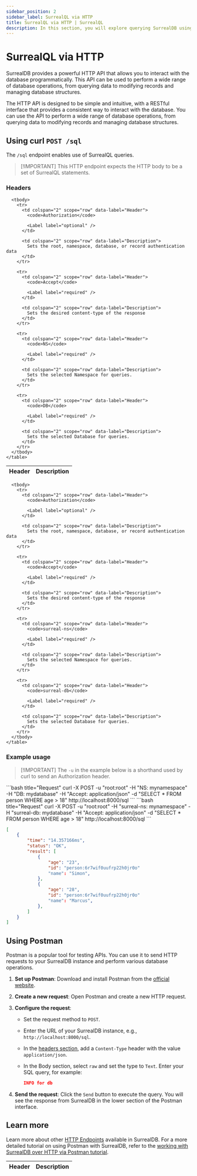 ```yaml
---
sidebar_position: 2
sidebar_label: SurrealQL via HTTP
title: SurrealQL via HTTP | SurrealQL
description: In this section, you will explore querying SurrealDB using HTTP. The HTTP API is designed to be simple and intuitive, with a RESTful interface that provides a consistent way to interact with the database.
---
```



# SurrealQL via HTTP

SurrealDB provides a powerful HTTP API that allows you to interact with the database programmatically. This API can be used to perform a wide range of database operations, from querying data to modifying records and managing database structures.

The HTTP API is designed to be simple and intuitive, with a RESTful interface that provides a consistent way to interact with the database. You can use the API to perform a wide range of database operations, from querying data to modifying records and managing database structures.

## Using curl `POST /sql`

The `/sql` endpoint enables use of SurrealQL queries.

> \[!IMPORTANT]
> This HTTP endpoint expects the HTTP body to be a set of SurrealQL statements.

### Headers

<Tabs groupId="http-sql">
  <TabItem value="V1" label="V1.x">
    <table>
      <thead>
        <tr>
          <th colspan="2">Header</th>
          <th colspan="2">Description</th>
        </tr>
      </thead>

      <tbody>
        <tr>
          <td colspan="2" scope="row" data-label="Header">
            <code>Authorization</code>

            <Label label="optional" />
          </td>

          <td colspan="2" scope="row" data-label="Description">
            Sets the root, namespace, database, or record authentication data
          </td>
        </tr>

        <tr>
          <td colspan="2" scope="row" data-label="Header">
            <code>Accept</code>

            <Label label="required" />
          </td>

          <td colspan="2" scope="row" data-label="Description">
            Sets the desired content-type of the response
          </td>
        </tr>

        <tr>
          <td colspan="2" scope="row" data-label="Header">
            <code>NS</code>

            <Label label="required" />
          </td>

          <td colspan="2" scope="row" data-label="Description">
            Sets the selected Namespace for queries.
          </td>
        </tr>

        <tr>
          <td colspan="2" scope="row" data-label="Header">
            <code>DB</code>

            <Label label="required" />
          </td>

          <td colspan="2" scope="row" data-label="Description">
            Sets the selected Database for queries.
          </td>
        </tr>
      </tbody>
    </table>
  </TabItem>

  <TabItem value="V2" label="V2.x" default>
    <table>
      <thead>
        <tr>
          <th colspan="2">Header</th>
          <th colspan="2">Description</th>
        </tr>
      </thead>

      <tbody>
        <tr>
          <td colspan="2" scope="row" data-label="Header">
            <code>Authorization</code>

            <Label label="optional" />
          </td>

          <td colspan="2" scope="row" data-label="Description">
            Sets the root, namespace, database, or record authentication data
          </td>
        </tr>

        <tr>
          <td colspan="2" scope="row" data-label="Header">
            <code>Accept</code>

            <Label label="required" />
          </td>

          <td colspan="2" scope="row" data-label="Description">
            Sets the desired content-type of the response
          </td>
        </tr>

        <tr>
          <td colspan="2" scope="row" data-label="Header">
            <code>surreal-ns</code>

            <Label label="required" />
          </td>

          <td colspan="2" scope="row" data-label="Description">
            Sets the selected Namespace for queries.
          </td>
        </tr>

        <tr>
          <td colspan="2" scope="row" data-label="Header">
            <code>surreal-db</code>

            <Label label="required" />
          </td>

          <td colspan="2" scope="row" data-label="Description">
            Sets the selected Database for queries.
          </td>
        </tr>
      </tbody>
    </table>
  </TabItem>
</Tabs>

### Example usage

> \[!IMPORTANT]
> The `-u` in the example below is a shorthand used by curl to send an Authorization header.

<Tabs groupId="http-sql">
  <TabItem value="V1" label="V1.x">
    ```bash title="Request"
    curl -X POST -u "root:root" -H "NS: mynamespace" -H "DB: mydatabase" -H "Accept: application/json" -d "SELECT * FROM person WHERE age > 18" http://localhost:8000/sql
    ```
  </TabItem>

  <TabItem value="V2" label="V2.x" default>
    ```bash title="Request"
    curl -X POST -u "root:root" -H "surreal-ns: mynamespace" -H "surreal-db: mydatabase" -H "Accept: application/json" -d "SELECT * FROM person WHERE age > 18" http://localhost:8000/sql
    ```
  </TabItem>
</Tabs>

```json title="Response"
[
	{
		"time": "14.357166ms",
		"status": "OK",
		"result": [
			{
				"age": "23",
				"id": "person:6r7wif0uufrp22h0jr0o"
				"name": "Simon",
			},
			{
				"age": "28",
				"id": "person:6r7wif0uufrp22h0jr0o"
				"name": "Marcus",
			},
		]
	}
]
```

## Using Postman

Postman is a popular tool for testing APIs. You can use it to send HTTP requests to your SurrealDB instance and perform various database operations.

1. **Set up Postman**: Download and install Postman from the [official website](https://www.postman.com/).

2. **Create a new request**: Open Postman and create a new HTTP request.

3. **Configure the request**:
   - Set the request method to `POST`.
   - Enter the URL of your SurrealDB instance, e.g., `http://localhost:8000/sql`.
   - In the [headers section](#headers), add a `Content-Type` header with the value `application/json`.
   - In the Body section, select `raw` and set the type to `Text`. Enter your SQL query, for example:

     ```json
     INFO for db
     ```

4. **Send the request**: Click the `Send` button to execute the query. You will see the response from SurrealDB in the lower section of the Postman interface.

## Learn more

Learn more about other [HTTP Endpoints](/docs/surrealdb/integration/http) available in SurrealDB. For a more detailed tutorial on using Postman with SurrealDB, refer to the [working with SurrealDB over HTTP via Postman tutorial](/docs/tutorials/working-with-surrealdb-over-http-via-postman).
